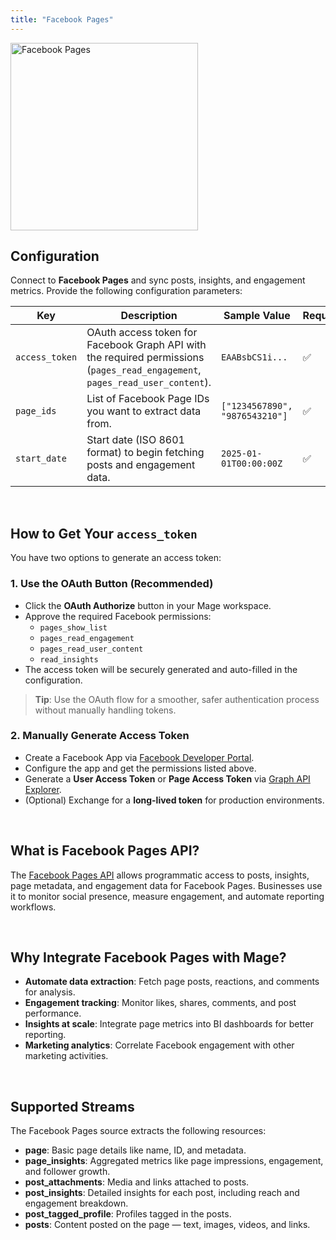 ```yaml
---
title: "Facebook Pages"
---
```



<ProOnly source="data-integration" />

<img src="https://upload.wikimedia.org/wikipedia/commons/thumb/8/89/Facebook_Logo_%282019%29.svg/2560px-Facebook_Logo_%282019%29.svg.png" alt="Facebook Pages" width="300"/>


## Configuration

Connect to **Facebook Pages** and sync posts, insights, and engagement metrics. Provide the following configuration parameters:

| Key             | Description                                                                                         | Sample Value                  | Required |
| --------------- | --------------------------------------------------------------------------------------------------- | ------------------------------ | -------- |
| `access_token`  | OAuth access token for Facebook Graph API with the required permissions (`pages_read_engagement`, `pages_read_user_content`). | `EAABsbCS1i...`                | ✅       |
| `page_ids`      | List of Facebook Page IDs you want to extract data from.                                             | `["1234567890", "9876543210"]`  | ✅       |
| `start_date`    | Start date (ISO 8601 format) to begin fetching posts and engagement data.                             | `2025-01-01T00:00:00Z`         | ✅       |

<br/>

## How to Get Your `access_token`

You have two options to generate an access token:

### 1. Use the OAuth Button (Recommended)

- Click the **OAuth Authorize** button in your Mage workspace.
- Approve the required Facebook permissions:
  - `pages_show_list`
  - `pages_read_engagement`
  - `pages_read_user_content`
  - `read_insights`
- The access token will be securely generated and auto-filled in the configuration.

> **Tip**: Use the OAuth flow for a smoother, safer authentication process without manually handling tokens.

### 2. Manually Generate Access Token

- Create a Facebook App via [Facebook Developer Portal](https://developers.facebook.com/).
- Configure the app and get the permissions listed above.
- Generate a **User Access Token** or **Page Access Token** via [Graph API Explorer](https://developers.facebook.com/tools/explorer/).
- (Optional) Exchange for a **long-lived token** for production environments.

<br/>

## What is Facebook Pages API?

The [Facebook Pages API](https://developers.facebook.com/docs/pages) allows programmatic access to posts, insights, page metadata, and engagement data for Facebook Pages. Businesses use it to monitor social presence, measure engagement, and automate reporting workflows.

<br/>

## Why Integrate Facebook Pages with Mage?

- **Automate data extraction**: Fetch page posts, reactions, and comments for analysis.
- **Engagement tracking**: Monitor likes, shares, comments, and post performance.
- **Insights at scale**: Integrate page metrics into BI dashboards for better reporting.
- **Marketing analytics**: Correlate Facebook engagement with other marketing activities.

<br/>

## Supported Streams

The Facebook Pages source extracts the following resources:

- **page**: Basic page details like name, ID, and metadata.
- **page_insights**: Aggregated metrics like page impressions, engagement, and follower growth.
- **post_attachments**: Media and links attached to posts.
- **post_insights**: Detailed insights for each post, including reach and engagement breakdown.
- **post_tagged_profile**: Profiles tagged in the posts.
- **posts**: Content posted on the page — text, images, videos, and links.

<br/>
